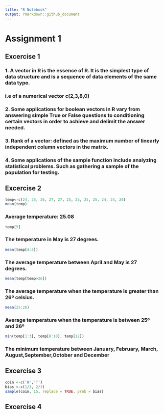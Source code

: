 ```yaml
---
title: "R Notebook"
output: rmarkdown::github_document
---
```


# Assignment 1

## Excercise 1

### 1. A vector in R is the essence of R. It is the simplest type of data structure and is a sequence of data elements of the same data type.
### i.e of a numerical vector c(2,3,8,0)

### 2. Some applications for boolean vectors in R vary from answering simple True or False questions to conditioning certain vectors in order to achieve and delimit the answer needed.

### 3. Rank of a vector: defined as the maximum number of linearly independent column vectors in the matrix.

### 4. Some applications of the sample function include analyzing statistical problems. Such as gathering a sample of the population for testing.

## Excercise 2

```r
temp<-c(24, 25, 26, 27, 27, 25, 25, 25, 25, 24, 24, 24)
mean(temp)
```
### Average temperature: 25.08
```r
temp[5]
```
### The temperature in May is 27 degrees.
```r
mean(temp[4:5])
```
### The average temperature between April and May is 27 degrees.
```r
mean(temp[temp>26])
```
### The average temperature when the temperature is greater than 26º celsius.
```r
mean(25:26)
```

### Average temperature when the temperature is between 25º and 26º
```r
min(temp[1:3], temp[8:10], temp[12])
```

### The minimum temperature between January, February, March, August,September,October and December

## Excercise 3

```r
coin <-c('H','T')  
bias <-c(1/3, 2/3)
sample(coin, 15, replace = TRUE, prob = bias)
```

## Excercise 4
